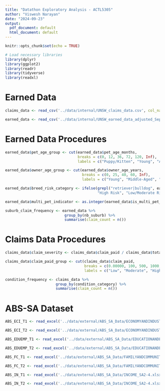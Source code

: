 ```yaml
---
title: "Datathon Exploratory Analysis - ACTL5305"
author: "Viswesh Narayan"
date: "2024-09-23"
output:
  pdf_document: default
  html_document: default
---
```


```r
knitr::opts_chunk$set(echo = TRUE)
```

```r
# Load necessary libraries
library(dplyr)
library(ggplot2)
library(readr)
library(tidyverse)
library(readxl)

```

# Earned Data

```r
claims_data <- read_csv('../data/internal/UNSW_claims_data.csv', col_names = TRUE)

earned_data <- read_csv('../data/internal/UNSW_earned_data_adjusted_Sep27.csv', col_names = TRUE)

```

# Earned Data Procedures

```r

earned_data$pet_age_group <- cut(earned_data$pet_age_months, 
                                 breaks = c(0, 12, 36, 72, 120, Inf), 
                                 labels = c("Puppy/Kitten", "Young", "Adult", "Senior", "Very Senior"))

```

```r

earned_data$owner_age_group <- cut(earned_data$owner_age_years, 
                                   breaks = c(0, 25, 40, 60, Inf), 
                                   labels = c("Young", "Middle-Aged", "Senior", "Elderly"))

```

```r

earned_data$breed_risk_category <- ifelse(grepl("retriever|bulldog", earned_data$nb_breed_name_unique, ignore.case = TRUE), 
                                          "High Risk", "Low/Moderate Risk")

earned_data$multi_pet_indicator <- as.integer(earned_data$is_multi_pet_plan)


```

```r

suburb_claim_frequency <- earned_data %>% 
                           group_by(nb_suburb) %>% 
                           summarise(claim_count = n())

```

# Claims Data Procedures

```r
claims_data$claim_severity <- claims_data$claim_paid / claims_data$total_claim_amount

claims_data$claim_paid_group <- cut(claims_data$claim_paid, 
                                    breaks = c(0.00000, 100, 500, 1000, Inf), 
                                    labels = c("Low", "Moderate", "High", "Very High"))


```

```r

condition_frequency <- claims_data %>% 
                       group_by(condition_category) %>% 
                       summarise(claim_count = n())


```

# ABS-SA Dataset

```r
ABS_ECI_T1 <- read_excel('../data/external/ABS_SA_Data/ECONOMYANDINDUSTRY.xlsx', sheet = "Table 1")

ABS_ECI_T2 <- read_excel('../data/external/ABS_SA_Data/ECONOMYANDINDUSTRY.xlsx', sheet = "Table 2")
```

```r
ABS_EDUEMP_T1 <- read_excel('../data/external/ABS_SA_Data/EDUCATIONANDEMPLOYMENT_SA2-4.xlsx', sheet = "Table 1")

ABS_EDUEMP_T2 <- read_excel('../data/external/ABS_SA_Data/EDUCATIONANDEMPLOYMENT_SA2-4.xlsx', sheet = "Table 2")
```

```r
ABS_FC_T1 <- read_excel('../data/external/ABS_SA_Data/FAMILYANDCOMMUNITY_SA2-4.xlsx', sheet = "Table 1")

ABS_FC_T2 <- read_excel('../data/external/ABS_SA_Data/FAMILYANDCOMMUNITY_SA2-4.xlsx', sheet = "Table 2")
```

```r
ABS_IN_T1 <- read_excel('../data/external/ABS_SA_Data/INCOME_SA2-4.xlsx', sheet = "Table 1")

ABS_IN_T2 <- read_excel('../data/external/ABS_SA_Data/INCOME_SA2-4.xlsx', sheet = "Table 2")
```

